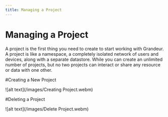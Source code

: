 ```yaml
---
title: Managing a Project
---
```

# Managing a Project


A project is the first thing you need to create to start working with Grandeur. 
A project is like a namespace, a completely isolated network of users and devices, along with a separate datastore. 
While you can create an unlimited number of projects, but no two projects can interact or share any resource or data with one other.

#Creating a New Project

![alt text](/images/Creating Project.webm)

#Deleting a Project

![alt text](/images/Delete Project.webm)
